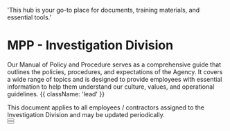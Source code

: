   'This hub is your go-to place for documents, training materials, and essential tools.'

# MPP - Investigation Division

Our Manual of Policy and Procedure serves as a comprehensive guide that outlines the policies, procedures, and expectations of the Agency. It covers a wide range of topics and is designed to provide employees with essential information to help them understand our culture, values, and operational guidelines. {{ className: 'lead' }}

<Note>
 This document applies to all employees / contractors assigned to the Investigation Division and may be updated periodically.
</Note>

<div className="not-prose">
  <Button
    href="mpp-investigative"
    variant="text"
    arrow="right"
    children="Click here to view the document for employees"
  />
</div>

<div className="not-prose">
  <Button
    href="mpp-investigative-contractor"
    variant="text"
    arrow="right"
    children="Click here to view the document for contractors"
  />
</div>
